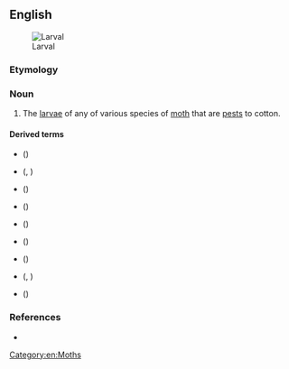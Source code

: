 ==English==
[[File:Helicoverpa_gelotopoeon_larva.jpg|thumb|Larval {{taxlink|Helicoverpa gelotopoeon|species|ver=190121}}]]

===Etymology===
{{compound|en|boll|worm}}

===Noun===
{{en-noun}}

# The [[larva]]e of any of various species of [[moth]] that are [[pest]]s to cotton.

====Derived terms====
* {{vern|American cotton bollworm}} ({{taxlink|Helicoverpa armigera|species|ver=190121}})
* {{vern|cotton bollworm}} ({{taxlink|Helicoverpa gelotopoeon|species|ver=190121}}, {{taxlink|Helicoverpa punctigera|species|ver=190121}})
* {{vern|pink bollworm}} ({{taxlink|Pectinophora gossypiella|species|ver=190121}})
* {{vern|pinkspotted bollworm}} ({{taxlink|Pectinophora scutigera|species|ver=190121}})
* {{vern|red bollworm}} ({{taxlink|Diparopsis castanea|species|ver=190121}})
* {{vern|rough bollworm}} ({{taxlink|Earias perhuegeli|species|ver=190121}})
* {{vern|spiny bollworm}} ({{taxlink|Earias insulana|species|ver=190121}})
* {{vern|spotted bollworm}} ({{taxlink|Earias fabia|species|ver=190121}}, {{taxlink|Earias vittella|species|ver=190121}})
* {{vern|Sudan bollworm}} ({{taxlink|Diparopsis castanea|species|ver=190121}})

===References===
* {{pedia}}

[[Category:en:Moths]]